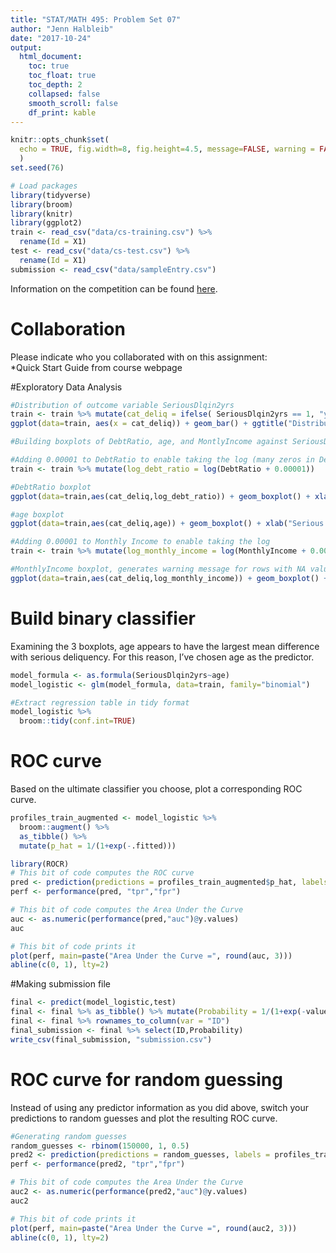 ```yaml
---
title: "STAT/MATH 495: Problem Set 07"
author: "Jenn Halbleib"
date: "2017-10-24"
output:
  html_document:
    toc: true
    toc_float: true
    toc_depth: 2
    collapsed: false
    smooth_scroll: false
    df_print: kable
---
```


```r
knitr::opts_chunk$set(
  echo = TRUE, fig.width=8, fig.height=4.5, message=FALSE, warning = FALSE
  )
set.seed(76)

# Load packages
library(tidyverse)
library(broom)
library(knitr)
library(ggplot2)
train <- read_csv("data/cs-training.csv") %>% 
  rename(Id = X1)
test <- read_csv("data/cs-test.csv") %>% 
  rename(Id = X1)
submission <- read_csv("data/sampleEntry.csv")
```

Information on the competition can be found [here](https://www.kaggle.com/c/GiveMeSomeCredit/data).



# Collaboration

Please indicate who you collaborated with on this assignment:  
*Quick Start Guide from course webpage

#Exploratory Data Analysis

```r
#Distribution of outcome variable SeriousDlqin2yrs
train <- train %>% mutate(cat_deliq = ifelse( SeriousDlqin2yrs == 1, "yes", "no"))
ggplot(data=train, aes(x = cat_deliq)) + geom_bar() + ggtitle("Distribution of Serious Deliquency") + xlab("Serious Deliquency")

#Building boxplots of DebtRatio, age, and MontlyIncome against SeriousDlqin2yrs

#Adding 0.00001 to DebtRatio to enable taking the log (many zeros in DebtRatio)
train <- train %>% mutate(log_debt_ratio = log(DebtRatio + 0.00001))

#DebtRatio boxplot
ggplot(data=train,aes(cat_deliq,log_debt_ratio)) + geom_boxplot() + xlab("Serious Deliquency") + ylab("Natural Log of Debt Ratio") + ggtitle("Boxplot of Serious Deliquency to Debt Ratio") + coord_flip()

#age boxplot
ggplot(data=train,aes(cat_deliq,age)) + geom_boxplot() + xlab("Serious Deliquency") + ylab("Age") + ggtitle("Boxplot of Serious Deliquency to Age") + coord_flip()

#Adding 0.00001 to Monthly Income to enable taking the log
train <- train %>% mutate(log_monthly_income = log(MonthlyIncome + 0.00001))

#MonthlyIncome boxplot, generates warning message for rows with NA values
ggplot(data=train,aes(cat_deliq,log_monthly_income)) + geom_boxplot() + xlab("Serious Deliquency") + ylab("Natural Log of Monthly Income") + ggtitle("Boxplot of Serious Deliquency to Monthly Income") + coord_flip()
```

# Build binary classifier

Examining the 3 boxplots, age appears to have the largest mean difference with serious deliquency. For this reason, I've chosen age as the predictor.

```r
model_formula <- as.formula(SeriousDlqin2yrs~age)
model_logistic <- glm(model_formula, data=train, family="binomial")

#Extract regression table in tidy format
model_logistic %>% 
  broom::tidy(conf.int=TRUE)
```

# ROC curve

Based on the ultimate classifier you choose, plot a corresponding ROC curve.

```r
profiles_train_augmented <- model_logistic %>% 
  broom::augment() %>% 
  as_tibble() %>% 
  mutate(p_hat = 1/(1+exp(-.fitted)))

library(ROCR)
# This bit of code computes the ROC curve
pred <- prediction(predictions = profiles_train_augmented$p_hat, labels = profiles_train_augmented$SeriousDlqin2yrs)
perf <- performance(pred, "tpr","fpr")

# This bit of code computes the Area Under the Curve
auc <- as.numeric(performance(pred,"auc")@y.values)
auc

# This bit of code prints it
plot(perf, main=paste("Area Under the Curve =", round(auc, 3)))
abline(c(0, 1), lty=2)
```

#Making submission file
```r
final <- predict(model_logistic,test) 
final <- final %>% as_tibble() %>% mutate(Probability = 1/(1+exp(-value))) 
final <- final %>% rownames_to_column(var = "ID")
final_submission <- final %>% select(ID,Probability)
write_csv(final_submission, "submission.csv")
```


# ROC curve for random guessing

Instead of using any predictor information as you did above, switch your
predictions to random guesses and plot the resulting ROC curve.

```r
#Generating random guesses
random_guesses <- rbinom(150000, 1, 0.5)
pred2 <- prediction(predictions = random_guesses, labels = profiles_train_augmented$SeriousDlqin2yrs)
perf <- performance(pred2, "tpr","fpr")

# This bit of code computes the Area Under the Curve
auc2 <- as.numeric(performance(pred2,"auc")@y.values)
auc2

# This bit of code prints it
plot(perf, main=paste("Area Under the Curve =", round(auc2, 3)))
abline(c(0, 1), lty=2)
```